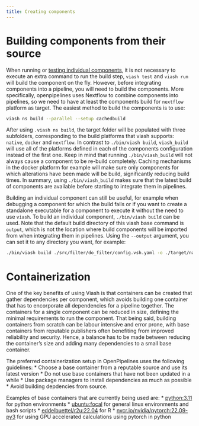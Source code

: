 ```yaml
---
title: Creating components
---
```


# Building components from their source
When running or [testing individual components](#running-component-unittests), it is not necessary to execute an extra command to run the build step, `viash test` and `viash run` will build the component on the fly. However, before integrating components into a pipeline, you will need to build the components. More specifically, openpipelines uses Nextflow to combine components into pipelines, so we need to have at least the components build for `nextflow` platform as target. The easiest method to build the components is to use:

```bash
viash ns build --parallel --setup cachedbuild
```
After using `.viash ns build`, the target folder will be populated with three subfolders, corresponding to the build platforms that viash supports: `native`, `docker` and `nextflow`. In contrast to `./bin/viash build`, `viash_build` will use all of the platforms defined in each of the components configuration instead of the first one. Keep in mind that running `./bin/viash_build` will not always cause a component to be re-build completely. Caching mechanisms in the docker platform for example will make sure only components for which alterations have been made will be build, significantly reducing build times. In summary, using `./bin/viash_build` makes sure that the latest build of components are available before starting to integrate them in pipelines.

Building an individual component can still be useful, for example when debugging a component for which the build fails or if you want to create a standalone executable for a component to execute it without the need to use `viash`. To build an individual component, `./bin/viash build` can be used. Note that the default build directory of this viash base command is `output`, which is not the location where build components will be imported from when integrating them in pipelines. Using the `--output` argument, you can set it to any directory you want, for example:

```bash
./bin/viash build ./src/filter/do_filter/config.vsh.yaml -o ./target/native/filter/do_filter/ -p native
```

# Containerization
One of the key benefits of using Viash is that containers can be created that gather dependencies per component,
which avoids building one container that has to encorporate all dependencies for a pipeline together. The containers for a single component can be reduced in size, defining the minimal requirements to run the component. That being said, building containers from scratch can be labour intensive and error prone, with base containers from reputable publishers often benefiting from improved reliability and security. Hence, a balance has to be made between reducing the container's size and adding many dependencies to a small base container.

The preferred containerization setup in OpenPipelines uses the following guidelines:
* Choose a base container from a reputable source and use its latest version
* Do not use base containers that have not been updated in a while
* Use package managers to install dependencies as much as possible
* Avoid building depdencies from source.

Examples of base containers that are currently being used are:
* [python:3.11](https://hub.docker.com/_/python) for python environments
* [ubuntu:focal](https://hub.docker.com/_/ubuntu) for general linux environments and bash scripts
* [eddelbuettel/r2u:22.04](https://eddelbuettel.github.io/r2u/) for R
* [nvcr.io/nvidia/pytorch:22.09-py3](https://catalog.ngc.nvidia.com/orgs/nvidia/containers/pytorch) for using GPU accelerated calculations using pytorch in python
